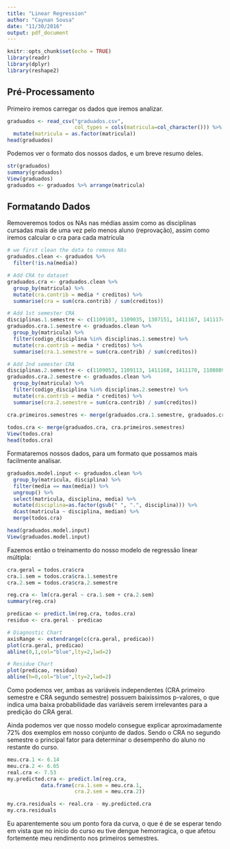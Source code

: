 ```yaml
---
title: "Linear Regression"
author: "Caynan Sousa"
date: "11/30/2016"
output: pdf_document
---
```


```r
knitr::opts_chunk$set(echo = TRUE)
library(readr)
library(dplyr)
library(reshape2)
```

## Pré-Processamento

Primeiro iremos carregar os dados que iremos analizar.

```r
graduados <- read_csv("graduados.csv",
                      col_types = cols(matricula=col_character())) %>%
  mutate(matricula = as.factor(matricula))
head(graduados)
```

Podemos ver o formato dos nossos dados, e um breve resumo deles.

```r
str(graduados)
summary(graduados)
View(graduados)
graduados <- graduados %>% arrange(matricula)
```

## Formatando Dados

Removeremos todos os NAs nas médias assim como as disciplinas cursadas mais de uma vez pelo menos aluno (reprovação), assim como iremos calcular o cra para cada matricula

```r
# we first clean the data to remove NAs
graduados.clean <- graduados %>%
  filter(!is.na(media))

# Add CRA to dataset
graduados.cra <- graduados.clean %>%
  group_by(matricula) %>%
  mutate(cra.contrib = media * creditos) %>%
  summarise(cra = sum(cra.contrib) / sum(creditos))

# Add 1st semester CRA
disciplinas.1.semestre <- c(1109103, 1109035, 1307151, 1411167, 1411174,1411180)
graduados.cra.1.semestre <- graduados.clean %>%
  group_by(matricula) %>%
  filter(codigo_disciplina %in% disciplinas.1.semestre) %>%
  mutate(cra.contrib = media * creditos) %>%
  summarise(cra.1.semestre = sum(cra.contrib) / sum(creditos))

# Add 2nd semester CRA
disciplinas.2.semestre <- c(1109053, 1109113, 1411168, 1411170, 1108089, 1411181)
graduados.cra.2.semestre <- graduados.clean %>%
  group_by(matricula) %>%
  filter(codigo_disciplina %in% disciplinas.2.semestre) %>%
  mutate(cra.contrib = media * creditos) %>%
  summarise(cra.2.semestre = sum(cra.contrib) / sum(creditos))

cra.primeiros.semestres <- merge(graduados.cra.1.semestre, graduados.cra.2.semestre)
                       
todos.cra <- merge(graduados.cra, cra.primeiros.semestres)
View(todos.cra)
head(todos.cra)
```

Formataremos nossos dados, para um formato que possamos mais facilmente analisar.

```r
graduados.model.input <- graduados.clean %>%
  group_by(matricula, disciplina) %>%
  filter(media == max(media)) %>%
  ungroup() %>%
  select(matricula, disciplina, media) %>%
  mutate(disciplina=as.factor(gsub(" ", ".", disciplina))) %>%
  dcast(matricula ~ disciplina, median) %>%
  merge(todos.cra)

head(graduados.model.input)
View(graduados.model.input)
```

Fazemos então o treinamento do nosso modelo de regressão linear múltipla:

```r
cra.geral = todos.cra$cra
cra.1.sem = todos.cra$cra.1.semestre
cra.2.sem = todos.cra$cra.2.semestre

reg.cra <- lm(cra.geral ~ cra.1.sem + cra.2.sem)
summary(reg.cra)

predicao <- predict.lm(reg.cra, todos.cra)
residuo <- cra.geral - predicao

# Diagnostic Chart
axisRange <- extendrange(c(cra.geral, predicao))
plot(cra.geral, predicao)
abline(0,1,col="blue",lty=2,lwd=2)

# Residue Chart
plot(predicao, residuo)
abline(h=0,col="blue",lty=2,lwd=2)
```

Como podemos ver, ambas as variáveis independentes (CRA primeiro semestre e CRA segundo semestre) possuem baixissimos p-valores, o que indica uma baixa probabilidade das variáveis serem irrelevantes para a predição do CRA geral.

Ainda podemos ver que nosso modelo consegue explicar aproximadamente 72% dos exemplos em nosso conjunto de dados. Sendo o CRA no segundo semestre o principal fator para determinar o desempenho do aluno no restante do curso.

```r
meu.cra.1 <- 6.14
meu.cra.2 <- 6.65
real.cra <- 7.53
my.predicted.cra <- predict.lm(reg.cra,
           data.frame(cra.1.sem = meu.cra.1,
                      cra.2.sem = meu.cra.2))

my.cra.residuals <- real.cra - my.predicted.cra
my.cra.residuals
```

Eu aparentemente sou um ponto fora da curva, o que é de se esperar tendo em vista que no inicio do curso eu tive dengue hemorragica, o que afetou fortemente meu rendimento nos primeiros semestres.